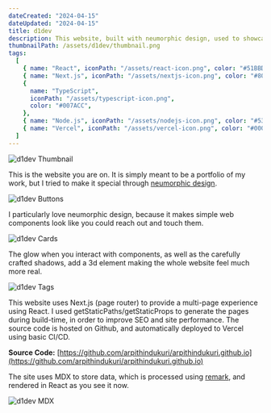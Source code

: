 ```yaml
---
dateCreated: "2024-04-15"
dateUpdated: "2024-04-15"
title: d1dev
description: This website, built with neumorphic design, used to showcase my work.
thumbnailPath: /assets/d1dev/thumbnail.png
tags:
  [
    { name: "React", iconPath: "/assets/react-icon.png", color: "#51BBD8" },
    { name: "Next.js", iconPath: "/assets/nextjs-icon.png", color: "#808080" },
    {
      name: "TypeScript",
      iconPath: "/assets/typescript-icon.png",
      color: "#007ACC",
    },
    { name: "Node.js", iconPath: "/assets/nodejs-icon.png", color: "#539E43" },
    { name: "Vercel", iconPath: "/assets/vercel-icon.png", color: "#000000" },
  ]
---
```


<img src="/assets/d1dev/thumbnail.png" alt="d1dev Thumbnail" />

This is the website you are on. It is simply meant to be a portfolio of my work, but I tried to make it special through [neumorphic design](https://dribbble.com/search/neumorphism).

<img src="/assets/d1dev/image-1.png" alt="d1dev Buttons" />

I particularly love neumorphic design, because it makes simple web components look like you could reach out and touch them.

<img src="/assets/d1dev/image-2.png" alt="d1dev Cards" />

The glow when you interact with components, as well as the carefully crafted shadows, add a 3d element making the whole website feel much more real.

<img src="/assets/d1dev/image-3.png" alt="d1dev Tags" />

This website uses Next.js (page router) to provide a multi-page experience using React.
I used getStaticPaths/getStaticProps to generate the pages during build-time, in order to improve SEO and site performance.
The source code is hosted on Github, and automatically deployed to Vercel using basic CI/CD.

**Source Code:** [https://github.com/arpithindukuri/arpithindukuri.github.io](https://github.com/arpithindukuri/arpithindukuri.github.io)

The site uses MDX to store data, which is processed using [remark](https://remark.js.org/), and rendered in React as you see it now.

<img src="/assets/d1dev/image-4.png" alt="d1dev MDX" />
